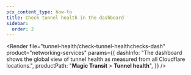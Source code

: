 ```yaml
---
pcx_content_type: how-to
title: Check tunnel health in the dashboard
sidebar:
  order: 2
---
```



<Render
	file="tunnel-health/check-tunnel-healthchecks-dash"
	product="networking-services"
	params={{
		dashInfo:
			"The dashboard shows the global view of tunnel health as measured from all Cloudflare locations.",
		productPath: "**Magic Transit** > **Tunnel health**",
	}}
/>
